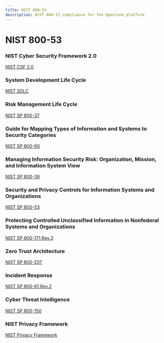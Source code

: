 ```yaml
---
title: NIST 800-53
description: NIST 800-53 compliance for the Openlane platform
---
```


# NIST 800-53

### NIST Cyber Security Framework 2.0
[NIST CSF 2.0](https://www.nist.gov/cyberframework)

### System Development Life Cycle
[NIST SDLC](https://www.nist.gov/publications/system-development-life-cycle-sdlc)

### Risk Management Life Cycle
[NIST SP 800-37](https://csrc.nist.gov/pubs/sp/800/37/r2/final)

### Guide for Mapping Types of Information and Systems to Security Categories
[NIST SP 800-60](https://csrc.nist.gov/pubs/sp/800/60/r2/iwd)

### Managing Information Security Risk: Organization, Mission, and Information System View
[NIST SP 800-39](https://csrc.nist.gov/pubs/sp/800/39/final)

### Security and Privacy Controls for Information Systems and Organizations
[NIST SP 800-53](https://csrc.nist.gov/pubs/sp/800/53/r5/upd1/final)

### Protecting Controlled Unclassified Information in Nonfederal Systems and Organizations
[NIST SP 800-171 Rev.3](https://csrc.nist.gov/pubs/sp/800/171/r3/final)

### Zero Trust Architecture
[NIST SP 800-207](https://csrc.nist.gov/pubs/sp/800/207/final)

### Incident Response
[NIST SP 800-61 Rev.2](https://csrc.nist.gov/pubs/sp/800/61/r2/final)

### Cyber Threat Intelligence
[NIST SP 800-150](https://csrc.nist.gov/pubs/sp/800/150/final)

### NIST Privacy Framework
[NIST Privacy Framework](https://www.nist.gov/privacy-framework)